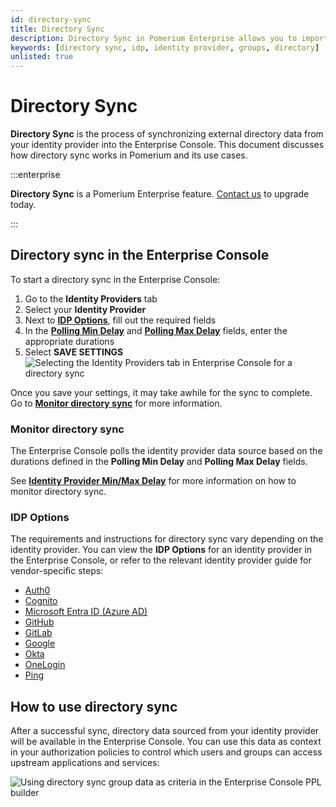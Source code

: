 ```yaml
---
id: directory-sync
title: Directory Sync
description: Directory Sync in Pomerium Enterprise allows you to import organizational directory data and external data sources you can use in authorization policies.
keywords: [directory sync, idp, identity provider, groups, directory]
unlisted: true
---
```


# Directory Sync

**Directory Sync** is the process of synchronizing external directory data from your identity provider into the Enterprise Console. This document discusses how directory sync works in Pomerium and its use cases.

:::enterprise

**Directory Sync** is a Pomerium Enterprise feature. [Contact us](https://www.pomerium.com/enterprise-sales/) to upgrade today.

:::

## Directory sync in the Enterprise Console

To start a directory sync in the Enterprise Console:

1. Go to the **Identity Providers** tab
1. Select your **Identity Provider**
1. Next to [**IDP Options**](#idp-options), fill out the required fields
1. In the [**Polling Min Delay**](#monitor-directory-sync) and [**Polling Max Delay**](#monitor-directory-sync) fields, enter the appropriate durations
1. Select **SAVE SETTINGS**
  ![Selecting the Identity Providers tab in Enterprise Console for a directory sync](./img/directory-sync/directory-sync-idp-tab.gif)

Once you save your settings, it may take awhile for the sync to complete. Go to [**Monitor directory sync**](#monitor-directory-sync) for more information.

### Monitor directory sync

The Enterprise Console polls the identity provider data source based on the durations defined in the **Polling Min Delay** and **Polling Max Delay** fields.

See [**Identity Provider Min/Max Delay**](/docs/reference/identity-provider-settings#identity-provider-polling-minmax-delay) for more information on how to monitor directory sync.

### IDP Options

The requirements and instructions for directory sync vary depending on the identity provider. You can view the **IDP Options** for an identity provider in the Enterprise Console, or refer to the relevant identity provider guide for vendor-specific steps:

- [Auth0](/docs/identity-providers/auth0)
- [Cognito](/docs/identity-providers/cognito)
- [Microsoft Entra ID (Azure AD)](/docs/identity-providers/azure)
- [GitHub](/docs/identity-providers/github)
- [GitLab](/docs/identity-providers/gitlab)
- [Google](/docs/identity-providers/google)
- [Okta](/docs/identity-providers/okta)
- [OneLogin](/docs/identity-providers/one-login)
- [Ping](/docs/identity-providers/ping)

## How to use directory sync

After a successful sync, directory data sourced from your identity provider will be available in the Enterprise Console. You can use this data as context in your authorization policies to control which users and groups can access upstream applications and services:

![Using directory sync group data as criteria in the Enterprise Console PPL builder](./img/directory-sync/directory-sync-group-criteria.png)
